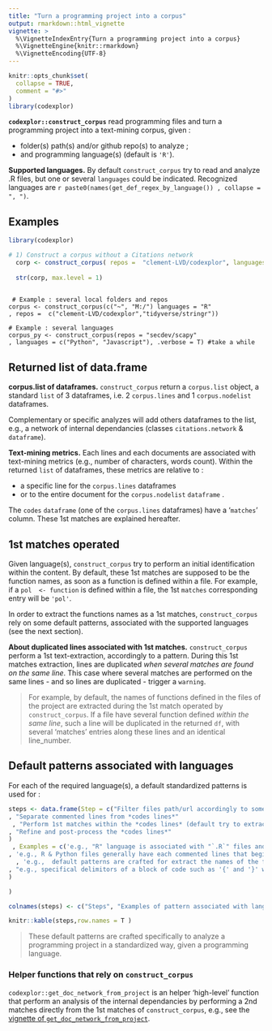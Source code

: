 ```yaml
---
title: "Turn a programming project into a corpus"
output: rmarkdown::html_vignette
vignette: >
  %\VignetteIndexEntry{Turn a programming project into a corpus}
  %\VignetteEngine{knitr::rmarkdown}
  %\VignetteEncoding{UTF-8}
---
```


```r
knitr::opts_chunk$set(
  collapse = TRUE,
  comment = "#>"
)
library(codexplor)

```

**`codexplor::construct_corpus`** read programming files and turn a programming project into a text-mining corpus, given :

- folder(s) path(s) and/or github repo(s) to analyze ;
- and programming language(s) (default is `'R'`).

**Supported languages.** By default `construct_corpus` try to read and analyze .R files, but one or several `languages` could be indicated. Recognized languages are `r paste0(names(get_def_regex_by_language()) , collapse = ", ")`. 

## Examples


```r
library(codexplor)

# 1) Construct a corpus without a Citations network
  corp <- construct_corpus( repos =  "clement-LVD/codexplor", languages = "R")
  
  str(corp, max.level = 1) 
  
```

     # Example : several local folders and repos
    corpus <- construct_corpus(c("~", "M:/") languages = "R"
    , repos =  c("clement-LVD/codexplor","tidyverse/stringr"))
   
    # Example : several languages
    corpus_py <- construct_corpus(repos = "secdev/scapy"
    , languages = c("Python", "Javascript"), .verbose = T) #take a while


## Returned list of data.frame
**corpus.list of dataframes.** `construct_corpus` return a `corpus.list` object, a standard `list` of 3 dataframes, i.e. 2 `corpus.lines` and 1 `corpus.nodelist` dataframes. 

Complementary or specific analyzes will add others dataframes to the list, e.g., a network of internal dependancies (classes `citations.network` & `dataframe`).

**Text-mining metrics.** 
Each lines and each documents are associated with text-mining metrics (e.g., number of characters, words count). Within the returned `list` of dataframes, these metrics are relative to : 

- a specific line for the `corpus.lines` dataframes
- or to the entire document for the `corpus.nodelist` `dataframe` .

The `codes` `dataframe` (one of the `corpus.lines` dataframes) have a '`matches`' column. These 1st matches are explained hereafter.

## 1st matches operated
Given language(s), `construct_corpus` try to perform an initial identification within the content. By default, these 1st matches are supposed to be the function names, as soon as a function is defined within a file. For example, if a `pol  <- function` is defined within a file, the 1st `matches` corresponding entry will be `'pol'`.

In order to extract the functions names as a 1st matches, `construct_corpus` rely on some default patterns, associated with the supported languages (see the next section). 


**About duplicated lines associated with 1st matches.**
`construct_corpus` perform a 1st text-extraction, accordingly to a pattern. During this 1st matches extraction, lines are duplicated *when several matches are found on the same line*. This case where several matches are performed on the same lines - and so lines are duplicated - trigger a `warning`. 

> For example, by default, the names of functions defined in the files of the project are extracted during the 1st match operated by `construct_corpus`. If a file have several function defined *within the same line*, such a line will be duplicated in the returned `df`, with several 'matches' entries along these lines and an identical line_number. 

## Default patterns associated with languages
For each of the required language(s), a default standardized patterns is used for :

```r

steps <- data.frame(Step = c("Filter files path/url accordingly to some patterns and read only the selected programming files with the correct extension(s)"  
, "Separate commented lines from *codes lines*"                    
 , "Perform 1st matches within the *codes lines* (default try to extract the functions names)"
, "Refine and post-process the *codes lines*"
)
 , Examples = c('e.g., "R" language is associated with "`.R`" files and a filtering pattern (e.g., files with "`test-`", "`vignettes`", "`Rcheck`" in their full names are excluded)'   
, 'e.g., R & Python files generally have each commented lines that begin with "`#`", others languages should have commented blocks separeted on several lines (e.g., `/* [comments] */`'
  , 'e.g.,  default patterns are crafted for extract the names of the functions defined within a file, e.g., for the R programming language : the name is before a "`<- function(`" instruction'
, "e.g., specifical delimitors of a block of code such as '{' and '}' within a .R file are used to determine if a given 1st match - function definition - is included within another function definition as an inner function (*aka* nested function)"
)

)

colnames(steps) <- c("Steps", "Examples of pattern associated with language(s)")

knitr::kable(steps,row.names = T )

```

> These default patterns are crafted specifically to analyze a programming project in a standardized way, given a programming language.

### Helper functions that rely on `construct_corpus`
`codexplor::get_doc_network_from_project` is an helper 'high-level' function that perform an analysis of the internal dependancies by performing a 2nd matches directly from the 1st matches of `construct_corpus`, e.g., see the [vignette of `get_doc_network_from_project`](https://clement-lvd.github.io/codexplor/articles/vignette_analyse_citations_network_from_project.html).
